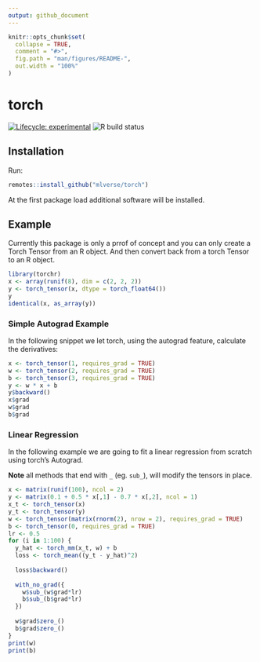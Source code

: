 ```yaml
---
output: github_document
---
```

 
<!-- README.md is generated from README.Rmd. Please edit that file -->

```r
knitr::opts_chunk$set(
  collapse = TRUE,
  comment = "#>",
  fig.path = "man/figures/README-",
  out.width = "100%"
)
```

# torch

[![Lifecycle: experimental](https://img.shields.io/badge/lifecycle-experimental-orange.svg)](https://www.tidyverse.org/lifecycle/#experimental)
![R build status](https://github.com/mlverse/torch/workflows/Test/badge.svg)

## Installation

Run:

```r
remotes::install_github("mlverse/torch")
```

At the first package load additional software will be 
installed.

## Example

Currently this package is only a prrof of concept and you can only create a Torch 
Tensor from an R object. And then convert back from a torch Tensor to an R object.

```r
library(torchr)
x <- array(runif(8), dim = c(2, 2, 2))
y <- torch_tensor(x, dtype = torch_float64())
y
identical(x, as_array(y))
```

### Simple Autograd Example

In the following snippet we let torch, using the autograd feature, calculate the derivatives:

```r
x <- torch_tensor(1, requires_grad = TRUE)
w <- torch_tensor(2, requires_grad = TRUE)
b <- torch_tensor(3, requires_grad = TRUE)
y <- w * x + b
y$backward()
x$grad
w$grad
b$grad
```

### Linear Regression

In the following example we are going to fit a linear regression from scratch
using torch's Autograd. 

**Note** all methods that end with `_` (eg. `sub_`), will modify the tensors in 
place.

```r
x <- matrix(runif(100), ncol = 2)
y <- matrix(0.1 + 0.5 * x[,1] - 0.7 * x[,2], ncol = 1)
x_t <- torch_tensor(x)
y_t <- torch_tensor(y)
w <- torch_tensor(matrix(rnorm(2), nrow = 2), requires_grad = TRUE)
b <- torch_tensor(0, requires_grad = TRUE)
lr <- 0.5
for (i in 1:100) {
  y_hat <- torch_mm(x_t, w) + b
  loss <- torch_mean((y_t - y_hat)^2)
  
  loss$backward()
  
  with_no_grad({
    w$sub_(w$grad*lr)
    b$sub_(b$grad*lr)   
  })
  
  w$grad$zero_()
  b$grad$zero_()
}
print(w)
print(b) 
```